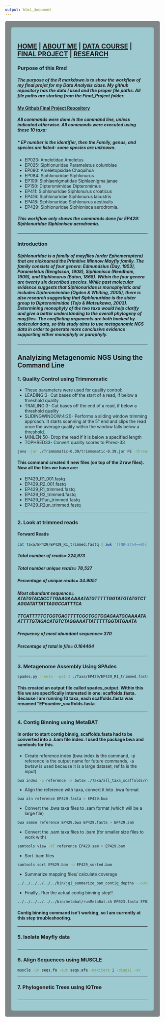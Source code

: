 ```yaml
---
output: html_document
---
```

<style type="text/css">
.main-container {
  max-width: 1800px;
  margin-left: auto;
  margin-right: auto;
}
</style>

<style>
div.gray { background-color:#7e8687; border-radius: 5px; padding: 20px;}
</style>
<div class = "gray">



<style>
div.blue { background-color:#9dc9d1; border-radius: 5px; padding: 20px;}
</style>
<div class = "blue">

## [HOME](http://talia-backman.github.io/) | [ABOUT ME](http://talia-backman.github.io/about_me) | [DATA COURSE](http://talia-backman.github.io/data_course) | [FINAL PROJECT](http://talia-backman.github.io/final_project) | [RESEARCH](http://talia-backman.github.io/research)

### **Purpose of this Rmd**
##### The purpose of the R markdown is to show the workflow of my final projet for my Data Analysis class.  My github repository has the data I used and the proper file paths. All file paths are starting from the Final_Project folder.
#### [My Github Final Project Repository](https://github.com/talia-backman/Data_Course_BACKMAN/tree/master/Assignments/Final_Project)
##### All commands were done in the command line, unless indicated otherwise.  All commands were executed using these 10 taxa:
##### * EP number is the identifier, then the Family, genus, and species are listed- some species are unknown.
- EP023: Ameletidae	Ameletus
- EP025: Siphlonuridae	Parameletus	columbiae
- EP080: Ameletopsidae	Chaquihua
- EP084: Siphlonuridae	Siphlonurus
- EP109: Siphlaenigmatidae Siphlaenigma janae
- EP150: Dipteromimidae Dipteromimus	
- EP411: Siphlonuridae	Siphlonurus	croaticus
- EP416: Siphlonuridae	Siphlonurus	lacustris
- EP418: Siphlonuridae	Siphlonurus	aestivalis
- EP429: Siphlonuridae	Siphlonisca	aerodromia.

##### This workflow only shows the commands done for EP429: Siphlonuridae	Siphlonisca	aerodromia.

___

### **Introduction**
##### Siphlonuridae is a family of mayflies (order Ephemeroptera) that are nicknamed the Primitive Minnow Mayfly family.  The family consists of four genera: Edmundsius (Day, 1953), Parameletus (Bengtsson, 1908), Siphlonisca (Needham, 1909), and Siphlonurus (Eaton, 1868).  Within the four genera are twenty six described species.  While past molecular evidence suggests that Siphlonuridae is monophyletic and includes Dipteromimidae (Ogden & Whiting, 2005), there is also research suggesting that Siphlonuridae is the sister group to Dipteromimidae (Tojo & Matsukawa, 2003).  Determining monophyly of the two taxa would help clarify and give a better understanding to the overall phylogeny of mayflies.  The conflicting arguments are both backed by molecular data, so this study aims to use metagenomic NGS data in order to generate more conclusive evidence supporting either monophyly or paraphyly.
___ 
## **Analyizing Metagenomic NGS Using the Command Line**
### **1. Quality Control using Trimmomatic**
- These parameters were used for quality control:
- LEADING:3- Cut bases off the start of a read, if below a threshold quality
- TRAILING:3- Cut bases off the end of a read, if below a threshold quality
- SLIDINGWINDOW:4:20- Performs a sliding window trimming approach. It starts scanning at the 5‟ end and clips the read once the average quality within the window falls below a threshold. 
- MINLEN:50- Drop the read if it is below a specified length
- TOPHRED33- Convert quality scores to Phred-33
```bash
java -jar ./Trimmomatic-0.39/trimmomatic-0.39.jar PE -threads 6 ./Taxa/EP429/EP429_R1_001.fastq ./Taxa/EP429/EP429_R2_001.fastq ./Taxa/EP429/EP429_R1_trimmed.fastq ./Taxa/EP429/EP429_R1un_trimmed.fastq ./Taxa/EP429/EP429_R2_trimmed.fastq ./Taxa/EP429/EP429_R2un_trimmed.fastq LEADING:3 TRAILING:3 SLIDINGWINDOW:4:20 MINLEN:50 TOPHRED33
```
#### This command created 4 new files (on top of the 2 raw files).  Now all the files we have are:
- EP429_R1_001.fastq 
- EP429_R2_001.fastq
- EP429_R1_trimmed.fastq 
- EP429_R2_trimmed.fastq
- EP429_R1un_trimmed.fastq 
- EP429_R2un_trimmed.fastq

___

### **2. Look at trimmed reads**
#### Forward Reads
```bash
cat Taxa/EP429/EP429_R1_trimmed.fastq | awk '((NR-2)%4==0){read=$1;total++;count[read]++}END{for(read in count){if(!max||count[read]>max) {max=count[read];maxRead=read};if(count[read]==1){unique++}};print total,unique,unique*100/total,maxRead,count[maxRead],count[maxRead]*100/total}'
```
##### Total number of reads= 224,973 
##### Total number unique reads= 78,527
##### Percentage of unique reads= 34.9051
##### Most abundant sequence= ATATGTACACCTTGAAGAAAAATATGTTTTTGGTATGTATGTCTAGGATATTATTAGGCCATTTCA
##### TTCATTTTTCTGGTGACTTTTCGCTGCTGGAGAATGCAAAATAATTTTGTAGACATGTCTAGGAAATTATTTTTGGTATGAATA
##### Frequency of most abundant sequence= 370
##### Percentage of total in file= 0.164464
___
### **3. Metagenome Assembly Using SPAdes**

```bash
spades.py --meta --pe1-1 ./Taxa/EP429/EP429_R1_trimmed.fastq --pe1-2 ./Taxa/EP429/EP429_R2_trimmed.fastq -o spades_output
```
#### This created an output file called spades_output.  Within this file we are specifically interested in one: scaffolds.fasta.  Because I am running 10 taxa, each scaffolds.fasta was renamed "EP*number*_scaffolds.fasta
___
### **4. Contig Binning using MetaBAT**
#### In order to start contig binnig, scaffolds.fasta had to be converted into a .bam file index.  I used the package bwa and samtools for this.
- Create reference index (bwa index is the command, -p reference is the output name for future commands, -a bwtsw is used because it is a large dataset, ref.fa is the input)
```bash
bwa index -p reference -a bwtsw ./Taxa/all_taxa_scaffolds/ref.fa
```
- Align the reference with taxa, convert it into .bwa format
```bash
bwa aln reference EP429.fasta > EP429.bwa
```
- Convert the .bwa taxa files to .sam format (which will be a large file)
```bash
bwa samse reference EP429.bwa EP429.fasta > EP429.sam
```
- Convert the .sam taxa files to .bam (for smaller size files to work with)
```bash
samtools view -bT reference EP429.sam > EP429.bam
```
- Sort .bam files
```bash
samtools sort EP429.bam -o EP429_sorted.bam
```
- Summarize mapping files/ calculate coverage
```bash
../../../../../../bin/jgi_summarize_bam_contig_depths --outputDepth depth.txt --pairedContigs paired.txt *.bam
```
- Finally.. Run the actual contig binning step!!
```bash
../../../../../../bin/metabat/runMetaBat.sh EP023.fasta EP025.fasta EP080.fasta EP084.fasta EP109.fasta EP150.fasta EP411.fasta EP416.fasta EP418.fasta EP429.fasta EP023.bam EP025.bam EP080.bam EP084.bam EP109.bam EP150.bam EP411.bam EP416.bam EP418.bam EP429.bam 
```
#### Contig binning command isn't working, so I am currently at this step troubleshooting.
___
### **5. Isolate Mayfly data**
```bash

```

___
### **6. Align Sequences using MUSCLE**
```bash
muscle -in seqs.fa -out seqs.afa -maxiters 1 -diags1 -sv
```

___
### **7. Phylogenetic Trees using IQTree**
```bash

```

___
